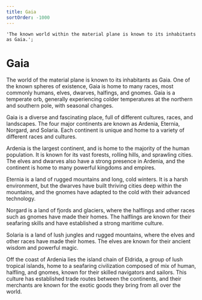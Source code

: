 ```yaml
---
title: Gaia
sortOrder: -1000
---
```



	'The known world within the material plane is known to its inhabitants as Gaia.';

# Gaia

<ImagePreview image={worldImage} alt="A map of Gaia" />

The world of the material plane is known to its inhabitants as Gaia. One of the
known spheres of existence, Gaia is home to many races, most commonly humans,
elves, dwarves, halfings, and gnomes. Gaia is a temperate orb, generally
experiencing colder temperatures at the northern and southern pole, with
seasonal changes.

Gaia is a diverse and fascinating place, full of different cultures, races, and
landscapes. The four major continents are known as Ardenia, Eternia, Norgard,
and Solaria. Each continent is unique and home to a variety of different races
and cultures.

Ardenia is the largest continent, and is home to the majority of the human
population. It is known for its vast forests, rolling hills, and sprawling
cities. The elves and dwarves also have a strong presence in Ardenia, and the
continent is home to many powerful kingdoms and empires.

Eternia is a land of rugged mountains and long, cold winters. It is a harsh
environment, but the dwarves have built thriving cities deep within the
mountains, and the gnomes have adapted to the cold with their advanced
technology.

Norgard is a land of fjords and glaciers, where the halflings and other races
such as gnomes have made their homes. The halflings are known for their
seafaring skills and have established a strong maritime culture.

Solaria is a land of lush jungles and rugged mountains, where the elves and
other races have made their homes. The elves are known for their ancient wisdom
and powerful magic.

Off the coast of Ardenia lies the island chain of Eldrida, a group of lush
tropical islands, home to a seafaring civilization composed of mix of human,
halfling, and gnomes, known for their skilled navigators and sailors. This
culture has established trade routes between the continents, and their merchants
are known for the exotic goods they bring from all over the world.
